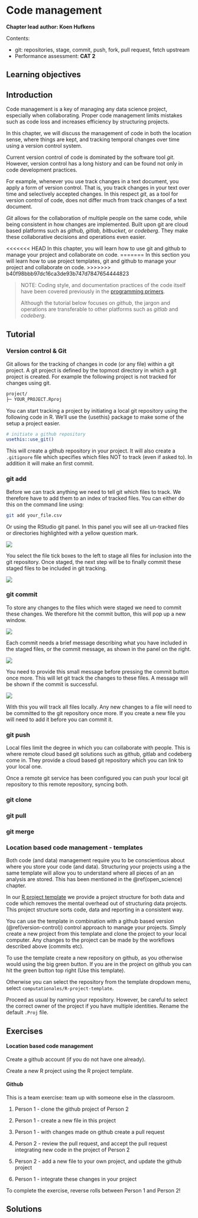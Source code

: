 # Code management {#code_mgmt}

**Chapter lead author: Koen Hufkens**

Contents:

-   git: repositories, stage, commit, push, fork, pull request, fetch upstream
-   Performance assessment: **CAT 2**

## Learning objectives

## Introduction

Code management is a key of managing any data science project, especially when collaborating. Proper code management limits mistakes such as code loss and increases efficiency by structuring projects.

In this chapter, we will discuss the management of code in both the location sense, where things are kept, and tracking temporal changes over time using a version control system.

Current version control of code is dominated by the software tool *git*. However, version control has a long history and can be found not only in code development practices.

For example, whenever you use track changes in a text document, you apply a form of version control. That is, you track changes in your text over time and selectively accepted changes. In this respect *git*, as a tool for version control of code, does not differ much from track changes of a text document.

*Git* allows for the collaboration of multiple people on the same code, while being consistent in how changes are implemented. Built upon git are cloud based platforms such as *github, gitlab, bitbucket*, or *codeberg*. They make these collaborative decisions and operations even easier.

<<<<<<< HEAD
In this chapter, you will learn how to use git and github to manage your project and collaborate on code.
=======
In this section you will learn how to use project templates, git and github to manage your project and collaborate on code.
>>>>>>> b40f98bbb97dc16ca3de93b747d7847654444823

> NOTE: Coding style, and documentation practices of the code itself have been covered previously in the [programming primers]().
>
> Although the tutorial below focuses on *github*, the jargon and operations are transferable to other platforms such as *gitlab* and *codeberg*.

## Tutorial

### Version control & Git

Git allows for the tracking of changes in code (or any file) within a git project. A git project is defined by the topmost directory in which a git project is created. For example the following project is not tracked for changes using git.

``` bash
project/
├─ YOUR_PROJECT.Rproj
```

You can start tracking a project by initiating a local git repository using the following code in R. We'll use the {usethis} package to make some of the setup a project easier.

``` bash
# initiate a github repository
usethis::use_git()
```

This will create a github repository in your project. It will also create a `.gitignore` file which specifies which files NOT to track (even if asked to). In addition it will make an first commit.

### git add

Before we can track anything we need to tell git which files to track. We therefore have to add them to an index of tracked files. You can either do this on the command line using:

``` bash
git add your_file.csv
```

Or using the RStudio git panel. In this panel you will see all un-tracked files or directories highlighted with a yellow question mark.

![](./figures/git_unstaged_files.png)

You select the file tick boxes to the left to stage all files for inclusion into the git repository. Once staged, the next step will be to finally commit these staged files to be included in git tracking.

![](./figures/git_staged_files.png)

### git commit

To store any changes to the files which were staged we need to commit these changes. We therefore hit the commit button, this will pop up a new window.

![](./figures/git_commit_message.png)

Each commit needs a brief message describing what you have included in the staged files, or the commit message, as shown in the panel on the right.

![](./figures/git_commit_message.png)

You need to provide this small message before pressing the commit button once more. This will let git track the changes to these files. A message will be shown if the commit is successful.

![](./figures/git_commit_completed.png)

With this you will track all files locally. Any new changes to a file will need to be committed to the git repository once more. If you create a new file you will need to add it before you can commit it.

### git push

Local files limit the degree in which you can collaborate with people. This is where remote cloud based git solutions such as github, gitlab and codeberg come in. They provide a cloud based git repository which you can link to your local one.

Once a remote git service has been configured you can push your local git repository to this remote repository, syncing both.

### git clone

### git pull

### git merge

### Location based code management - templates

Both code (and data) management require you to be conscientious about where you store your code (and data). Structuring your projects using a the same template will allow you to understand where all pieces of an an analysis are stored. This has been mentioned in the \@ref(open_science) chapter.

In our [R project template](https://github.com/computationales/R_proj_template) we provide a project structure for both data and code which removes the mental overhead out of structuring data projects. This project structure sorts code, data and reporting in a consistent way.

You can use the template in combination with a github based version (\@ref(version-control)) control approach to manage your projects. Simply create a new project from this template and clone the project to your local computer. Any changes to the project can be made by the workflows described above (commits etc).

To use the template create a new repository on github, as you otherwise would using the big green button. If you are in the project on github you can hit the green button top right (Use this template).

<!-- ![](https://github.com/bluegreen-labs/environmental_data_science_101/raw/main/images/green_button.png) -->

Otherwise you can select the repository from the template dropdown menu, select `computationales/R-project-template`.

<!-- ![](https://github.com/bluegreen-labs/environmental_data_science_101/raw/main/images/new_repo_1.png) -->

Proceed as usual by naming your repository. However, be careful to select the correct owner of the project if you have multiple identities. Rename the default `.Proj` file.

<!-- ![](https://github.com/bluegreen-labs/environmental_data_science_101/raw/main/images/new_repo_2.png) -->

### 

## Exercises

#### Location based code management

Create a github account (if you do not have one already).

Create a new R project using the R project template.

#### Github

This is a team exercise: team up with someone else in the classroom.

1.  Person 1 - clone the github project of Person 2

2.  Person 1 - create a new file in this project

3.  Person 1 - with changes made on github create a pull request

4.  Person 2 - review the pull request, and accept the pull request integrating new code in the project of Person 2

5.  Person 2 - add a new file to your own project, and update the github project

6.  Person 1 - integrate these changes in your project

To complete the exercise, reverse rolls between Person 1 and Person 2!

## Solutions
